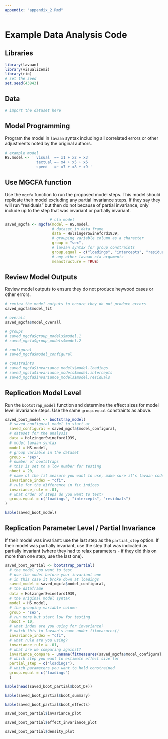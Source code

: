 ```yaml
---
appendix: "appendix_2.Rmd"
---
```


# Example Data Analysis Code

## Libraries

```r
library(lavaan)
library(visualizemi)
library(rio)
# set the seed
set.seed(43843)
```

## Data

```r
# import the dataset here 
```

## Model Programming 

Program the model in `lavaan` syntax including all correlated errors or other adjustments noted by the original authors. 

```r
# example model 
HS.model <- ' visual  =~ x1 + x2 + x3
              textual =~ x4 + x5 + x6
              speed   =~ x7 + x8 + x9 '
```

## Use MGCFA function

Use the `mgcfa` function to run the proposed model steps. This model should replicate their model excluding any partial invariance steps. If they say they will run "residuals" but then do not because of partial invariance, only include up to the step that was invariant or partially invariant. 

```r
                    # cfa model
saved_mgcfa <- mgcfa(model = HS.model,
                     # dataset in data frame 
                     data = HolzingerSwineford1939, 
                     # grouping variable column as a character
                     group = "sex",
                     # lavaan syntax for group constraints
                     group.equal = c("loadings", "intercepts", "residuals"), 
                     # any other lavaan cfa arguments
                     meanstructure = TRUE)
```

## Review Model Outputs

Review model outputs to ensure they do not produce heywood cases or other errors. 

```r
# review the model outputs to ensure they do not produce errors
saved_mgcfa$model_fit

# overall
saved_mgcfa$model_overall

# groups
# saved_mgcfa$group_models$model.1
# saved_mgcfa$group_models$model.2

# configural
# saved_mgcfa$model_configural

# constraints
# saved_mgcfa$invariance_models$model.loadings
# saved_mgcfa$invariance_models$model.intercepts
# saved_mgcfa$invariance_models$model.residuals
```

## Replication Model Level 

Run the `bootstrap_model` function and determine the effect sizes for model level invariance steps. Use the same `group.equal` constraints as above. 

```r
saved_boot_model <- bootstrap_model(
  # saved configural model to start at
  saved_configural = saved_mgcfa$model_configural,
  # dataset for the analysis
  data = HolzingerSwineford1939,
  # model lavaan syntax
  model = HS.model,
  # group variable in the dataset
  group = "sex", 
  # number of bootstraps
  # this is set to a low number for testing
  nboot = 20,
  # name of the fit measure you want to use, make sure it's lavaan code
  invariance_index = "cfi",
  # rule for the difference in fit indices
  invariance_rule = .01,
  # what order of steps do you want to test? 
  group.equal = c("loadings", "intercepts", "residuals")
)

kable(saved_boot_model)
```

## Replication Parameter Level / Partial Invariance

If their model was invariant: use the last step as the `partial_step` option. If their model was partially invariant, use the step that was indicated as partially invariant (where they had to relax parameters - if they did this on more than one step, use the last one). 

```r
saved_boot_partial <- bootstrap_partial(
  # the model you want to test 
  # use the model before your invariant one
  # in this case it broke down at loadings
  saved_model = saved_mgcfa$model_configural,
  # the dataframe
  data = HolzingerSwineford1939,
  # the original model syntax
  model = HS.model,
  # the grouping variable column
  group = "sex",
  # run more but start low for testing
  nboot = 10,
  # what index are you using for invariance?
  # match this to lavaan's name under fitmeasures()
  invariance_index = "cfi",
  # what rule are you using?
  invariance_rule = .01,
  # what are we comparing against? 
  invariance_compare = unname(fitmeasures(saved_mgcfa$model_configural, "cfi")),
  # which step you want to estimate effect size for
  partial_step = c("loadings"), 
  # which parameters you want to hold constrained
  group.equal = c("loadings")
  )

kable(head(saved_boot_partial$boot_DF))

kable(saved_boot_partial$boot_summary)

kable(saved_boot_partial$boot_effects)

saved_boot_partial$invariance_plot

saved_boot_partial$effect_invariance_plot

saved_boot_partial$density_plot
```

